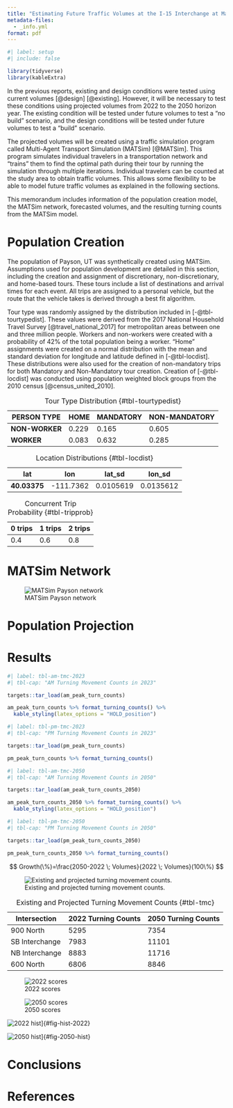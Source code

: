 ```yaml
---
title: "Estimating Future Traffic Volumes at the I-15 Interchange at Main Street in Payson, Utah"
metadata-files:
  - _info.yml
format: pdf
---
```


```r
#| label: setup
#| include: false

library(tidyverse)
library(kableExtra)

```

In the previous reports, existing and design conditions were tested using current volumes [@design] [@existing]. However, it will be necessary to test these conditions using projected volumes from 2022 to the 2050 horizon year. The existing condition will be tested under future volumes to test a "no build" scenario, and the design conditions will be tested under future volumes to test a "build" scenario.

The projected volumes will be created using a traffic simulation program called Multi-Agent Transport Simulation (MATSim) [@MATSim]. This program simulates individual travelers in a transportation network and "trains" them to find the optimal path during their tour by running the simulation through multiple iterations. Individual travelers can be counted at the study area to obtain traffic volumes. This allows some flexibility to be able to model future traffic volumes as explained in the following sections.

This memorandum includes information of the population creation model, the MATSim network, forecasted volumes, and the resulting turning counts from the MATSim model.

# Population Creation

The population of Payson, UT was synthetically created using MATSim. Assumptions used for population development are detailed in this section, including the creation and assignment of discretionary, non-discretionary, and home-based tours. These tours include a list of destinations and arrival times for each event. All trips are assigned to a personal vehicle, but the route that the vehicle takes is derived through a best fit algorithm.

Tour type was randomly assigned by the distribution included in [-@tbl-tourtypedist]. These values were derived from the 2017 National Household Travel Survey [@travel_national_2017] for metropolitan areas between one and three million people. Workers and non-workers were created with a probability of 42% of the total population being a worker. "Home" assignments were created on a normal distribution with the mean and standard deviation for longitude and latitude defined in [-@tbl-locdist]. These distributions were also used for the creation of non-mandatory trips for both Mandatory and Non-Mandatory tour creation. Creation of [-@tbl-locdist] was conducted using population weighted block groups from the 2010 census [@census_united_2010].

| **PERSON TYPE** | **HOME** | **MANDATORY** | **NON-MANDATORY** |
|-----------------|----------|---------------|-------------------|
| **NON-WORKER**  | 0.229    | 0.165         | 0.605             |
| **WORKER**      | 0.083    | 0.632         | 0.285             |

: Tour Type Distribution {#tbl-tourtypedist}

| **lat**      | **lon**   | **lat_sd** | **lon_sd** |
|--------------|-----------|------------|------------|
| **40.03375** | -111.7362 | 0.0105619  | 0.0135612  |

: Location Distributions {#tbl-locdist}

| 0 trips | 1 trips | 2 trips |
|---------|---------|---------|
| 0.4     | 0.6     | 0.8     |

: Concurrent Trip Probability {#tbl-tripprob}

# MATSim Network

![MATSim Payson network](matsim/Screenshot%202023-11-13%20at%2012.59.46%20PM.png "network"){#fig-network}

# Population Projection

# Results

```r
#| label: tbl-am-tmc-2023
#| tbl-cap: "AM Turning Movement Counts in 2023"

targets::tar_load(am_peak_turn_counts)

am_peak_turn_counts %>% format_turning_counts() %>% 
  kable_styling(latex_options = "HOLD_position")
```

```r
#| label: tbl-pm-tmc-2023
#| tbl-cap: "PM Turning Movement Counts in 2023"

targets::tar_load(pm_peak_turn_counts)

pm_peak_turn_counts %>% format_turning_counts()
```

```r
#| label: tbl-am-tmc-2050
#| tbl-cap: "AM Turning Movement Counts in 2050"

targets::tar_load(am_peak_turn_counts_2050)

am_peak_turn_counts_2050 %>% format_turning_counts() %>% 
  kable_styling(latex_options = "HOLD_position")
```

```r
#| label: tbl-pm-tmc-2050
#| tbl-cap: "PM Turning Movement Counts in 2050"

targets::tar_load(pm_peak_turn_counts_2050)

pm_peak_turn_counts_2050 %>% format_turning_counts()
```

$$
Growth(\%)=\frac{2050-2022 \; Volumes}{2022 \; Volumes}(100\%)
$$

![Existing and projected turning movement counts.](figures/matsim_intersections/VIA_diagram.png "via"){#fig-via}

| **Intersection** | **2022 Turning Counts** | **2050 Turning Counts** |
|------------------|-------------------------|-------------------------|
| 900 North        | 5295                    | 7354                    |
| SB Interchange   | 7983                    | 11101                   |
| NB Interchange   | 8883                    | 11716                   |
| 600 North        | 6806                    | 8846                    |

: Existing and Projected Turning Movement Counts {#tbl-tmc}

![2022 scores](figures/matsim/scorestats2022.png "MATSim scores for 2022 model."){#fig-2022-scores}

![2050 scores](figures/matsim/scorestats2050.png "MATSim Scores for 2050 model."){#fig-2050-scores}

![2022 hist](figures/matsim/200.legHistogram_all2022.png "Trip histogram for 2022 model.")]{#fig-hist-2022}

![2050 hist](figures/matsim/200.legHistogram_all2050.png "Trip histogram for 2050 model.")]{#fig-2050-hist}

# Conclusions

# References

::: {#refs}
:::
